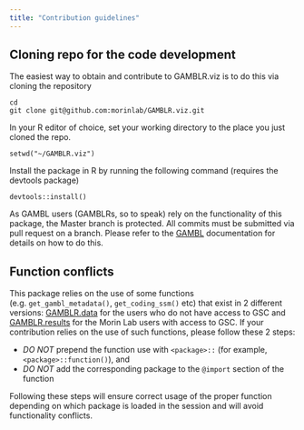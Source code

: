 ```yaml
---
title: "Contribution guidelines"
---
```



## Cloning repo for the code development

The easiest way to obtain and contribute to GAMBLR.viz is to do this via cloning
the repository

```
cd
git clone git@github.com:morinlab/GAMBLR.viz.git
```

In your R editor of choice, set your working directory to the place you just
cloned the repo.

```
setwd("~/GAMBLR.viz")
```

Install the package in R by running the following command (requires the devtools
package)

```
devtools::install()
```

As GAMBL users (GAMBLRs, so to speak) rely on the functionality of this package,
the Master branch is protected. All commits must be submitted via pull request
on a branch. Please refer to the
[GAMBL](https://github.com/morinlab/gambl#contribution-guidelines) documentation
for details on how to do this.

## Function conflicts

This package relies on the use of some functions (e.g. `get_gambl_metadata()`,
`get_coding_ssm()` etc) that exist in 2 different versions:
[GAMBLR.data](https://github.com/morinlab/GAMBLR.data) for the users who do not
have access to GSC and
[GAMBLR.results](https://github.com/morinlab/GAMBLR.results) for the Morin Lab
users with access to GSC. If your contribution relies on the use of such
functions, please follow these 2 steps:

* *DO NOT* prepend the function use with `<package>::` (for example,
`<package>::function()`), and
* *DO NOT* add the corresponding package to the `@import` section of the
function

Following these steps will ensure correct usage of the proper function depending
on which package is loaded in the session and will avoid functionality conflicts.

